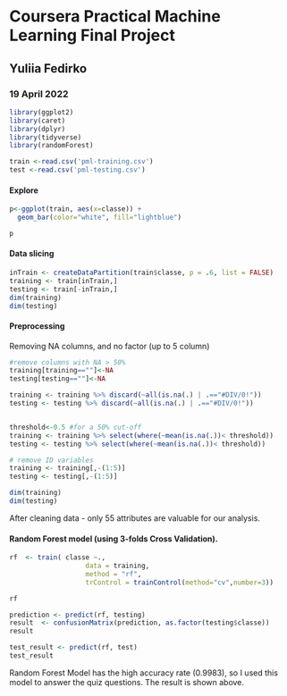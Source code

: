 # Coursera Practical Machine Learning Final Project
## Yuliia Fedirko
### 19 April 2022

```{r}
library(ggplot2)
library(caret)
library(dplyr)
library(tidyverse)
library(randomForest)

```


```{r}
train <-read.csv('pml-training.csv')
test <-read.csv('pml-testing.csv')
```

#### Explore
```{r}
p<-ggplot(train, aes(x=classe)) + 
  geom_bar(color="white", fill="lightblue")

p
```


#### Data slicing
```{r}

inTrain <- createDataPartition(train$classe, p = .6, list = FALSE)
training <- train[inTrain,]
testing <- train[-inTrain,]
dim(training)
dim(testing)

```

#### Preprocessing
Removing NA columns,  and no factor (up to 5 column)

```{r}


#remove columns with NA > 50%
training[training==""]<-NA
testing[testing==""]<-NA

training <- training %>% discard(~all(is.na(.) | .=="#DIV/0!"))
testing <- testing %>% discard(~all(is.na(.) | .=="#DIV/0!"))


threshold<-0.5 #for a 50% cut-off
training <- training %>% select(where(~mean(is.na(.))< threshold))
testing <- testing %>% select(where(~mean(is.na(.))< threshold))

# remove ID variables
training <- training[,-(1:5)]
testing <- testing[,-(1:5)]

dim(training)
dim(testing)
```
After cleaning data - only 55 attributes are valuable for our analysis.


#### Random Forest model (using 3-folds Cross Validation).

```{r}

rf  <- train( classe ~.,
                   data = training,
                   method = "rf",
                   trControl = trainControl(method="cv",number=3))
```

```{r}
rf
```

```{r}
prediction <- predict(rf, testing)
result  <- confusionMatrix(prediction, as.factor(testing$classe))
result 
```
```{r}
test_result <- predict(rf, test)
test_result
```
Random Forest Model has the high accuracy rate (0.9983), so I used this model to answer the quiz questions. The result is shown above.

